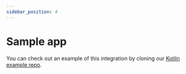 ```yaml
---
sidebar_position: 4
---
```


# Sample app

You can check out an example of this integration by cloning our [Kotlin example repo](https://github.com/dyte-in/kotlin-sample-app).

